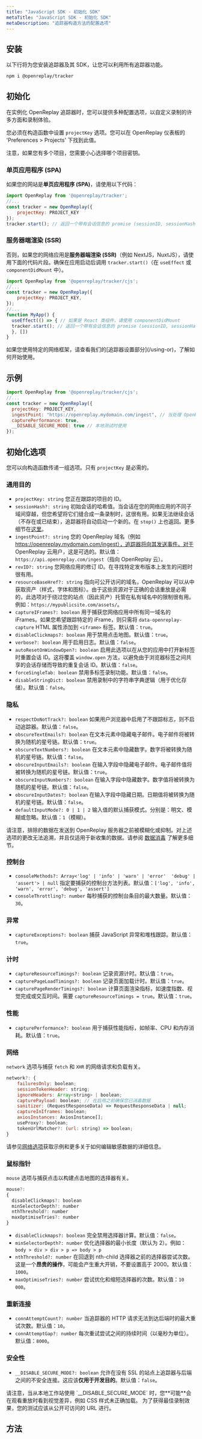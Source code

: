 ```yaml
---
title: "JavaScript SDK - 初始化 SDK"
metaTitle: "JavaScript SDK - 初始化 SDK"
metaDescription: "追踪器构造方法的配置选项"
---
```


## 安装

以下行将为您安装追踪器及其 SDK，让您可以利用所有追踪器功能。

```bash
npm i @openreplay/tracker
```

## 初始化
在实例化 OpenReplay 追踪器时，您可以提供多种配置选项，以自定义录制的许多方面和录制体验。

您必须在构造函数中设置 `projectKey` 选项。您可以在 OpenReplay 仪表板的 'Preferences > Projects' 下找到此值。

<Aside type="tip">
	注意，如果您有多个项目，您需要小心选择哪个项目密钥。
</Aside>

### 单页应用程序 (SPA)
如果您的网站是**单页应用程序 (SPA)**，请使用以下代码：

```js
import OpenReplay from '@openreplay/tracker';
//...
const tracker = new OpenReplay({
	projectKey: PROJECT_KEY
});
tracker.start(); // 返回一个带有会话信息的 promise (sessionID, sessionHash, userUUID)
```

### 服务器端渲染 (SSR)
否则，如果您的网络应用是**服务器端渲染 (SSR)**（例如 NextJS，NuxtJS），请使用下面的代码片段。确保在应用启动后调用 `tracker.start()`（在 `useEffect` 或 `componentDidMount` 中）。

```js
import OpenReplay from '@openreplay/tracker/cjs';
//...
const tracker = new OpenReplay({
	projectKey: PROJECT_KEY,
});
//...
function MyApp() {
  useEffect(() => { // 如果是 React 类组件，请使用 componentDidMount
  tracker.start(); // 返回一个带有会话信息的 promise (sessionID, sessionHash, userUUID)
  }, [])
}
```

<Aside type="tip">
	如果您使用特定的网络框架，请查看我们的[追踪器设置部分](/using-or)，了解如何开始使用。
</Aside>

## 示例

```js
import OpenReplay from '@openreplay/tracker/cjs';
//...
const tracker = new OpenReplay({
  projectKey: PROJECT_KEY,
  ingestPoint: "https://openreplay.mydomain.com/ingest", // 当处理 OpenReplay 的自托管版本时
  capturePerformance: true,
  __DISABLE_SECURE_MODE: true // 本地测试时使用
});
```

## 初始化选项

您可以向构造函数传递一组选项。只有 `projectKey` 是必需的。

### 通用目的
- `projectKey: string` 您正在跟踪的项目的 ID。
- `sessionHash?: string` 初始会话的哈希值。当会话在您的网络应用的不同子域间穿越，但您希望将它们缝合成一条录制时，这很有用。如果无法继续会话（不存在或已结束），追踪器将自动启动一个新的。在 `stop()` 上也返回。更多细节在[这里](/troubleshooting/session-recordings#replaysarebrokenacrosssubdomains)。
- `ingestPoint?: string` 您的 OpenReplay 域名（例如 https://openreplay.mydomain.com/ingest），追踪器将向其发送事件。对于 OpenReplay 云用户，这是可选的。默认值：`https://api.openreplay.com/ingest`（指向 OpenReplay 云）。
- `revID?: string` 您网络应用的修订 ID。在寻找特定发布版本上发生的问题时很有用。
- `resourceBaseHref?: string` 指向可公开访问的域名，OpenReplay 可以从中获取资产（样式，字体和图标）。由于这些资源对于正确的会话重放是必需的，此选项对于绕过您的站点（因此资产）托管在私有域名中的限制很有用。例如：`https://mypublicsite.com/assets/`。
- `captureIFrames?: boolean` 用于捕获您网络应用中所有同一域名的 iFrames。如果您希望跟踪特定的 iFrame，则只需将 `data-openreplay-capture` HTML 属性添加到 `<iframe>` 标签。默认值：`true`。
- `disableClickmaps?: boolean` 用于禁用点击地图。默认值：`true`。
- `verbose?: boolean` 用于启用日志。默认值：`false`。
- `autoResetOnWindowOpen?: boolean` 启用此选项以在从您的应用中打开新标签时重置会话 ID。这将覆盖 `window.open` 方法，以避免由于浏览器标签之间共享的会话存储而导致的重复会话 ID。默认值：`false`。
- `forceSingleTab: boolean` 禁用多标签录制功能。默认值：`false`。
- `disableStringDict: boolean` 禁用录制中的字符串字典逻辑（用于优化存储）。默认值：`false`。

### 隐私

- `respectDoNotTrack?: boolean` 如果用户浏览器中启用了不跟踪标志，则不启动追踪器。默认值：`false`。
- `obscureTextEmails?: boolean` 在文本元素中隐藏电子邮件。电子邮件将被转换为随机的星号链。默认值：`true`。
- `obscureTextNumbers?: boolean` 在文本元素中隐藏数字。数字将被转换为随机的星号链。默认值：`false`。
- `obscureInputEmails?: boolean` 在输入字段中隐藏电子邮件。电子邮件值将被转换为随机的星号链。默认值：`true`。
- `obscureInputNumbers?: boolean` 在输入字段中隐藏数字。数字值将被转换为随机的星号链。默认值：`false`。
- `obscureInputDates?: boolean` 在输入字段中隐藏日期。日期值将被转换为随机的星号链。默认值：`false`。
- `defaultInputMode?: 0 | 1 | 2` 输入值的默认捕获模式。分别是：明文、模糊或忽略。默认值：`1`（模糊）。

请注意，排除的数据在发送到 OpenReplay 服务器之前被模糊化或抑制。对上述选项的更改无法追溯，并且仅适用于新收集的数据。请参阅 [数据消毒](/installation/sanitize-data) 了解更多细节。

### 控制台

- `consoleMethods?: Array<'log' | 'info' | 'warn' | 'error'  'debug' | 'assert'> | null` 指定要捕获的控制台方法列表。默认值：`['log', 'info', 'warn', 'error', 'debug', 'assert']`
- `consoleThrottling?: number` 每秒捕获的控制台条目的最大数量。默认值：`30`。

### 异常

- `captureExceptions?: boolean` 捕获 JavaScript 异常和堆栈跟踪。默认值：`true`。

### 计时

- `captureResourceTimings?: boolean` 记录资源计时。默认值：`true`。
- `capturePageLoadTimings?: boolean` 记录页面加载计时。默认值：`true`。
- `capturePageRenderTimings?: boolean` 计算页面渲染指标，如速度指数、视觉完成或交互时间。需要 `captureResourceTimings = true`。默认值：`true`。

### 性能

- `capturePerformance?: boolean` 用于捕获性能指标，如帧率、CPU 和内存消耗。默认值：`true`。

### 网络

`network` 选项与捕获 `fetch` 和 `XHR` 的网络请求和负载有关。

```js
network?: {
	failuresOnly: boolean;
	sessionTokenHeader: string;
	ignoreHeaders: Array<string> | boolean;
	capturePayload: boolean; // 在启用之前确保您已消毒数据
	sanitizer: (RequestResponseData) => RequestResponseData | null;
	captureInIframes: boolean;
	axiosInstances: AxiosInstance[];
	useProxy?: boolean;
	tokenUrlMatcher?: (url: string) => boolean;
}
```

请参见[网络选项](/installation/network-options)获取示例和更多关于如何编辑敏感数据的详细信息。

### 鼠标指针

`mouse` 选项与捕获点击以构建点击地图的选择器有关。

```js
mouse?:
{
  disableClickmaps?: boolean
  minSelectorDepth?: number
  nthThreshold?: number
  maxOptimiseTries?: number
}
```

- `disableClickmaps?: boolean` 完全禁用选择器计算。默认值：`false`。
- `minSelectorDepth?: number` 优化选择器的最小长度（默认为 2）。例如：`body > div > div > p => body > p`
- `nthThreshold?: number` 在回退到 nth-child 选择器之前的选择器尝试次数。这是一个**昂贵的操作**，可能会产生重大开销，不要设置高于 2000。默认值：`1000`。
- `maxOptimiseTries?: number` 尝试优化和缩短选择器的次数。默认值：`10 000`。

### 重新连接

- `connAttemptCount?: number` 当追踪器的 HTTP 请求无法到达后端时的最大重试次数。默认值：`10`。
- `connAttemptGap?: number` 每次重试尝试之间的持续时间（以毫秒为单位）。默认值：`8000`。

### 安全性

- `__DISABLE_SECURE_MODE?: boolean` 允许在没有 SSL 的站点上追踪器与后端之间的不安全连接。这应该**仅用于开发目的**。默认值：`false`。

<Aside type="caution">
	请注意，当从本地工作站使用 `__DISABLE_SECURE_MODE` 时，您**可能**会在观看重放时看到视觉差异，例如 CSS 样式未正确加载。
	为了获得最佳录制效果，您的测试应该从公开可访问的 URL 进行。
</Aside>

## 方法
<div class="grid grid-cols-12 md:grid-cols-12 gap-3 md:gap-4">
	<ORCard title="了解方法" url="/sdk/methods" hideIcon={true} width="100"/>
</div>
